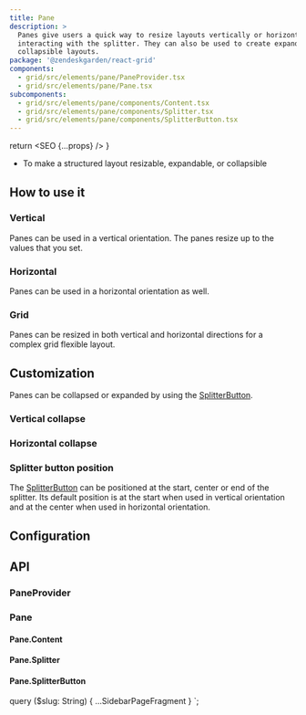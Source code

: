 ```yaml
---
title: Pane
description: >
  Panes give users a quick way to resize layouts vertically or horizontally by
  interacting with the splitter. They can also be used to create expandable or
  collapsible layouts.
package: '@zendeskgarden/react-grid'
components:
  - grid/src/elements/pane/PaneProvider.tsx
  - grid/src/elements/pane/Pane.tsx
subcomponents:
  - grid/src/elements/pane/components/Content.tsx
  - grid/src/elements/pane/components/Splitter.tsx
  - grid/src/elements/pane/components/SplitterButton.tsx
---
```



  return <SEO {...props} />
}

<Usage>
  <Use>
    <ul>
      <li>To make a structured layout resizable, expandable, or collapsible</li>
    </ul>
  </Use>
</Usage>

## How to use it

### Vertical

Panes can be used in a vertical orientation. The panes resize up to the values
that you set.


<CodeExample code={PaneVerticalCode}>
  <PaneVertical />
</CodeExample>

### Horizontal

Panes can be used in a horizontal orientation as well.


<CodeExample code={PaneHorizontalCode}>
  <PaneHorizontal />
</CodeExample>

### Grid

Panes can be resized in both vertical and horizontal directions for a complex
grid flexible layout.


<CodeExample code={PaneGridCode}>
  <PaneGrid />
</CodeExample>

## Customization

Panes can be collapsed or expanded by using the [SplitterButton](#panesplitterbutton).

### Vertical collapse


<CodeExample code={PaneVerticalCollapseCode}>
  <PaneVerticalCollapse />
</CodeExample>

### Horizontal collapse


<CodeExample code={PaneHorizontalCollapseCode}>
  <PaneHorizontalCollapse />
</CodeExample>

### Splitter button position

The [SplitterButton](#panesplitterbutton) can be positioned at the start, center or end of the
splitter. Its default position is at the start when used in vertical orientation and at the
center when used in horizontal orientation.


<CodeExample code={SplitterButtonPositionCode}>
  <SplitterButtonPosition />
</CodeExample>

## Configuration

<Configuration reactPackage={props.data.mdx.package} components={props.data.mdx.components} />

## API

### PaneProvider

<Component components={props.data.mdx.components} componentName="paneProvider" />

<PropSheet components={props.data.mdx.components} componentName="paneProvider" />

### Pane

<Component components={props.data.mdx.components} componentName="pane" />

<PropSheet components={props.data.mdx.components} componentName="pane" />

#### Pane.Content

<Component components={props.data.mdx.subcomponents} componentName="pane.content" />

<PropSheet components={props.data.mdx.subcomponents} componentName="pane.content" />

#### Pane.Splitter

<Component components={props.data.mdx.subcomponents} componentName="pane.splitter" />

<PropSheet components={props.data.mdx.subcomponents} componentName="pane.splitter" />

#### Pane.SplitterButton

<Component components={props.data.mdx.subcomponents} componentName="pane.splitterButton" />

<PropSheet components={props.data.mdx.subcomponents} componentName="pane.splitterButton" />


  query ($slug: String) {
    ...SidebarPageFragment
  }
`;
